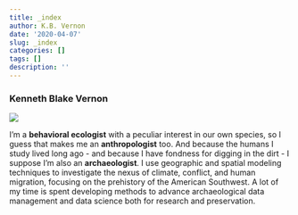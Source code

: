 ```yaml
---
title: _index
author: K.B. Vernon
date: '2020-04-07'
slug: _index
categories: []
tags: []
description: ''
---
```


### __Kenneth Blake Vernon__

![](/figures/Comb_Ridge.jpg)

I'm a __behavioral ecologist__ with a peculiar interest in our own species, so I guess that makes me an __anthropologist__ too. And because the humans I study lived long ago - and because I have fondness for digging in the dirt - I suppose I'm also an __archaeologist__. I use geographic and spatial modeling techniques to investigate the nexus of climate, conflict, and human migration, focusing on the prehistory of the American Southwest. A lot of my time is spent developing methods to advance archaeological data management and data science both for research and preservation.  